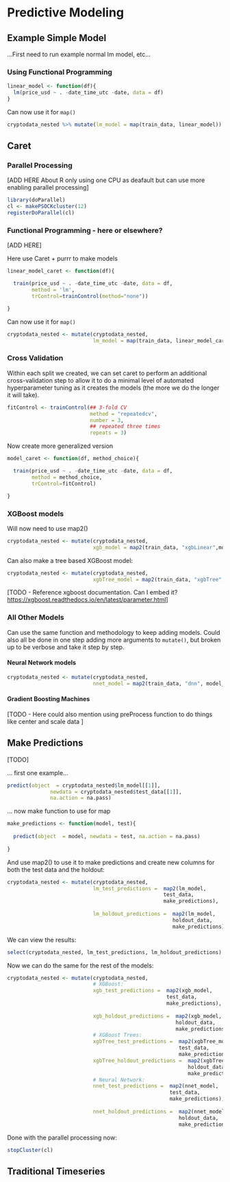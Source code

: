 # Predictive Modeling {#predictive-modeling}

## Example Simple Model

...First need to run example normal lm model, etc...

### Using Functional Programming

```r
linear_model <- function(df){
  lm(price_usd ~ . -date_time_utc -date, data = df)
}
```

Can now use it for `map()`

```r
cryptodata_nested %>% mutate(lm_model = map(train_data, linear_model))
```

## Caret

### Parallel Processing

[ADD HERE About R only using one CPU as deafault but can use more enabling parallel processing]

```r
library(doParallel)
cl <- makePSOCKcluster(12)
registerDoParallel(cl)
```

### Functional Programming - here or elsewhere?

[ADD HERE]

Here use Caret + purrr to make models

```r
linear_model_caret <- function(df){

  train(price_usd ~ . -date_time_utc -date, data = df,
        method = 'lm',
        trControl=trainControl(method="none"))

}
```

Can now use it for `map()`

```r
cryptodata_nested <- mutate(cryptodata_nested, 
                            lm_model = map(train_data, linear_model_caret))
```

### Cross Validation

Within each split we created, we can set caret to perform an additional cross-validation step to allow it to do a minimal level of automated hyperparameter tuning as it creates the models (the more we do the longer it will take).

```r
fitControl <- trainControl(## 3-fold CV
                           method = "repeatedcv",
                           number = 3,
                           ## repeated three times
                           repeats = 3)
```

<!-- [TODO - here need to explain "method" options like I did in the high-level version (use those images)] -->

Now create more generalized version

```r
model_caret <- function(df, method_choice){

  train(price_usd ~ . -date_time_utc -date, data = df,
        method = method_choice,
        trControl=fitControl)

}
```

### XGBoost models

Will now need to use map2()

```r
cryptodata_nested <- mutate(cryptodata_nested, 
                            xgb_model = map2(train_data, "xgbLinear",model_caret))
```

Can also make a tree based XGBoost model:

```r
cryptodata_nested <- mutate(cryptodata_nested, 
                            xgbTree_model = map2(train_data, "xgbTree",model_caret))
```

[TODO - Reference xgboost documentation. Can I embed it? <https://xgboost.readthedocs.io/en/latest/parameter.html>]

### All Other Models

Can use the same function and methodology to keep adding models. Could also all be done in one step adding more arguments to `mutate()`, but broken up to be verbose and take it step by step.

#### Neural Network models

```r
cryptodata_nested <- mutate(cryptodata_nested, 
                            nnet_model = map2(train_data, "dnn", model_caret))
```

#### Gradient Boosting Machines

<!-- ```{r} -->

<!-- cryptodata_nested <- mutate(cryptodata_nested, -->

<!--                             gbm = map2(train_data, "gbm", model_caret)) -->

<!-- ``` -->

[TODO - Here could also mention using preProcess function to do things like center and scale data ]

## Make Predictions

[TODO]

... first one example...

```r
predict(object  = cryptodata_nested$lm_model[[1]],
              newdata = cryptodata_nested$test_data[[1]],
              na.action = na.pass)
```

... now make function to use for map

```r
make_predictions <- function(model, test){
  
  predict(object  = model, newdata = test, na.action = na.pass)
  
}
```

And use map2() to use it to make predictions and create new columns for both the test data and the holdout:

```r
cryptodata_nested <- mutate(cryptodata_nested, 
                            lm_test_predictions =  map2(lm_model,
                                                   test_data,
                                                   make_predictions),
                            
                            lm_holdout_predictions =  map2(lm_model,
                                                      holdout_data,
                                                      make_predictions))
```

We can view the results:

```r
select(cryptodata_nested, lm_test_predictions, lm_holdout_predictions)
```

Now we can do the same for the rest of the models:

```r
cryptodata_nested <- mutate(cryptodata_nested, 
                            # XGBoost:
                            xgb_test_predictions =  map2(xgb_model,
                                                    test_data,
                                                    make_predictions),
                            
                            xgb_holdout_predictions =  map2(xgb_model,
                                                       holdout_data,
                                                       make_predictions),
                            # XGBoost Trees:
                            xgbTree_test_predictions =  map2(xgbTree_model,
                                                        test_data,
                                                        make_predictions),
                            xgbTree_holdout_predictions =  map2(xgbTree_model,
                                                           holdout_data,
                                                           make_predictions),
                            # Neural Network:
                            nnet_test_predictions =  map2(nnet_model,
                                                     test_data,
                                                     make_predictions),
                            
                            nnet_holdout_predictions =  map2(nnet_model,
                                                        holdout_data,
                                                        make_predictions))
```

Done with the parallel processing now:

```r
stopCluster(cl)
```

## Traditional Timeseries

<!-- [TODO - HERE TALK ABOUT ARIMA AND ETS AND MAKE MODELS! KEEP SAME STRUCTURE AND WILL BE ABLE TO DO postResample()] -->
